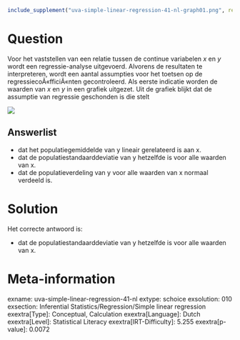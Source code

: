 ```r
include_supplement("uva-simple-linear-regression-41-nl-graph01.png", recursive = TRUE)
```

Question
========

Voor het vaststellen van een relatie tussen de continue variabelen *x*
en *y* wordt een regressie-analyse uitgevoerd. Alvorens de resultaten te
interpreteren, wordt een aantal assumpties voor het toetsen op de
regressiecoÃ«fficiÃ«nten gecontroleerd. Als eerste indicatie worden de
waarden van *x* en *y* in een grafiek uitgezet. Uit de grafiek blijkt
dat de assumptie van regressie geschonden is die stelt


![](uva-simple-linear-regression-41-nl-graph01.png)

Answerlist
----------

* dat het populatiegemiddelde van y lineair gerelateerd is aan x.
* dat de populatiestandaarddeviatie van y hetzelfde is voor alle waarden van x.
* dat de populatieverdeling van y voor alle waarden van x normaal verdeeld is.

Solution
========

Het correcte antwoord is: 

* dat de populatiestandaarddeviatie van y hetzelfde is voor alle waarden van x.

Meta-information
================
exname: uva-simple-linear-regression-41-nl
extype: schoice
exsolution: 010
exsection: Inferential Statistics/Regression/Simple linear regression
exextra[Type]: Conceptual, Calculation
exextra[Language]: Dutch
exextra[Level]: Statistical Literacy
exextra[IRT-Difficulty]: 5.255
exextra[p-value]: 0.0072
